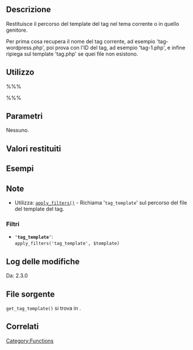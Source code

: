 {{Languages|
{{en|Function Reference/get_tag_template}}
{{it|Riferimento funzioni/get_tag_template}}
}}

== Descrizione ==
Restituisce il percorso del template del tag nel tema corrente o in quello genitore.

Per prima cosa recupera il nome del tag corrente, ad esempio 'tag-wordpress.php', poi prova con l'ID del tag, ad esempio 'tag-1.php', e infine ripiega sul template 'tag.php' se quei file non esistono.

== Utilizzo ==
%%%<?php get_tag_template() ?>%%%

== Parametri ==
Nessuno.

== Valori restituiti ==
{{it:Return||string|}}

== Esempi ==
<!-- Need creative examples. Feel free to link to external examples. -->

== Note ==
* Utilizza: [[it:Riferimento_funzioni/apply_filters|<tt>apply_filters()</tt>]] - Richiama '<tt>tag_template</tt>' sul percorso del file del template del tag.

=== Filtri ===
* <b><tt>'tag_template'</tt></b>:<br /><tt>apply_filters('tag_template', $template)</tt>

== Log delle modifiche ==
Da: 2.3.0

== File sorgente ==
<tt>get_tag_template()</tt> si trova in {{Trac|wp-includes/theme.php}}.

== Correlati ==
<!--
    To Do:
    Need to find related functions.
    Need to create groups of functions and create templates to add them to a page quickly.
    Some functions may be related to many groups of functions.
-->

{{it:Tag Footer}}

[[Category:Functions]]